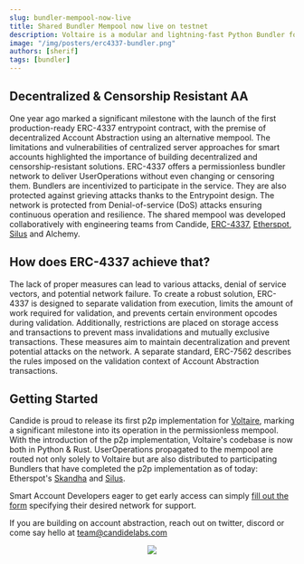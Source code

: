 ```yaml
---
slug: bundler-mempool-now-live
title: Shared Bundler Mempool now live on testnet
description: Voltaire is a modular and lightning-fast Python Bundler for Ethereum EIP-4337 Account Abstraction
image: "/img/posters/erc4337-bundler.png"
authors: [sherif]
tags: [bundler]
---
```

## Decentralized & Censorship Resistant AA

One year ago marked a significant milestone with the launch of the first production-ready 
ERC-4337 entrypoint contract, with the premise of decentralized Account Abstraction 
using an alternative mempool. The limitations and vulnerabilities of centralized server 
approaches for smart accounts highlighted the importance of building decentralized and 
censorship-resistant solutions. ERC-4337 offers a permissionless bundler network to deliver 
UserOperations without even changing or censoring them. Bundlers are incentivized to 
participate in the service. They are also protected against grieving attacks thanks 
to the Entrypoint design. The network is protected from Denial-of-service (DoS) attacks 
ensuring continuous operation and resilience. The shared mempool was developed collaboratively 
with engineering teams from Candide, [ERC-4337](https://www.erc4337.io/), [Etherspot](https://etherspot.fyi/), 
[Silus](https://silius.gitbook.io/silius) and Alchemy.

## How does ERC-4337 achieve that?


The lack of proper measures can lead to various attacks, denial of service vectors,
and potential network failure. To create a robust solution, ERC-4337 is designed to separate 
validation from execution, limits the amount of work required for validation, and prevents 
certain environment opcodes during validation. Additionally, restrictions are placed on 
storage access and transactions to prevent mass invalidations and mutually exclusive 
transactions. These measures aim to maintain decentralization and prevent potential attacks 
on the network. A separate standard, ERC-7562 describes the rules imposed on the validation 
context of Account Abstraction transactions.


## Getting Started

Candide is proud to release its first p2p implementation for 
[Voltaire](https://github.com/candidelabs/voltaire/), marking a significant 
milestone into its operation in the permissionless mempool. With the introduction of the p2p 
implementation, Voltaire's codebase is now both in Python & Rust. UserOperations propagated 
to the mempool are routed not only solely to Voltaire but are also distributed to participating 
Bundlers that have completed the p2p implementation as of today: Etherspot's 
[Skandha](https://github.com/etherspot/skandha/) and [Silus](https://github.com/silius-rs/silius).

Smart Account Developers eager to get early access can simply 
[fill out the form](https://app.formbricks.com/s/cltpz00552us3czmesgrizyfc) specifying their 
desired network for support. 

If you are building on account abstraction, reach out on twitter, 
discord or come say hello at team@candidelabs.com

<p align="center">
  <img src="/img/posters/erc4337-bundler.png" />
</p>

